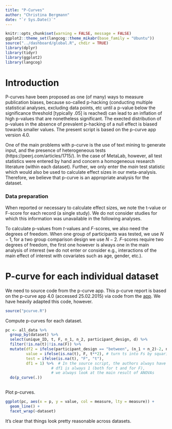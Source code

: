 ```yaml
---
title: "P-Curves"
author: "Christina Bergmann"
date: "`r Sys.Date()`"
---
```


```r
knitr::opts_chunk$set(warning = FALSE, message = FALSE)
ggplot2::theme_set(langcog::theme_mikabr(base_family = "Ubuntu"))
source("../dashboard/global.R", chdir = TRUE)
library(dplyr)
library(tidyr)
library(ggplot2)
library(langcog)
```

# Introduction

P-curves have been proposed as one (of many) ways to measure publication biases, because so-called p-hacking (conducting multiple statistical analyses, excluding data points, etc until a p-value below the significance threshold [typically .05] is reached) can lead to an inflation of high p-values that are nonetheless significant. The exected distribution of p-values in the absence of prevalent p-hacking of a null effect is biased towards smaller values. The present script is based on the p-curve app version 4.0.

One of the main problems with p-curve is the use of text mining to generate input, and the presence of heterogeneous tests (https://peerj.com/articles/1715/). In the case of MetaLab, however, all test statistics were entered by hand and concern a homogeneous research literature (within each dataset). Further, we only enter the *main* test statistic which would also be used to calculate effect sizes in our meta-analysis. Therefore, we believe that p-curve is an appropriate analysis for the dataset. 

### Data preparation

When reported or necessary to calculate effect sizes, we note the t-value or F-score for each record (a single study). We do not consider studies for which this information was unavailable in the following analyses. 

To calculate p-values from $t$-values and $F$-scores, we also need the degrees of freedom. When one group of participants was tested, we use $N-1$, for a two group comparison design we use $N-2$. $F$-scores require two degrees of freedom, the first one however is always one in the main analysis of interest (we do not enter or consider e.g., interactions of the main effect of interest with covariates such as age, gender, etc.).

# P-curve for each individual dataset

We need to source code from the p-curve app. This p-curve report is based on the p-curve app 4.0 (accessed 25.02.2015) via code from the [app](http://p-curve.com/app4/App%204.0%20p-curve%202016%2001%2011.r). We have heavily adapted this code, however. 

```r
source("pcurve.R")
```

Compute p-curves for each dataset. 

```r
pc <- all_data %>%
  group_by(dataset) %>%
  select(unique_ID, t, F, n_1, n_2, participant_design, d) %>%
  filter(!is.na(t)|!is.na(F)) %>%
  mutate(df2 = ifelse(participant_design == "between", (n_1 + n_2)-2, n_1-1),
         value = ifelse(is.na(t), F, t**2), # turn ts into Fs by squaring them
         test = ifelse(is.na(t), "F", "t"), 
         df1 = 1) %>%  # In the source script, the authors always have 2 dfs, but 
                    # df1 is always 1 (both for t and for F), 
                    # we always look at the main result of ANOVAs
  do(p_curve(.))
  
```

Plot p-curves. 

```r
ggplot(pc, aes(x = p, y = value, col = measure, lty = measure)) + 
  geom_line() +
  facet_wrap(~dataset)
```

It's clear that things look pretty reasonable across datasets. 

